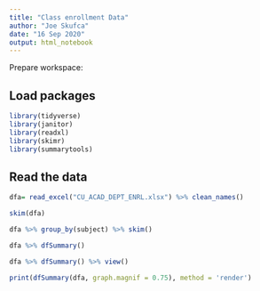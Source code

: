 ```yaml
---
title: "Class enrollment Data"
author: "Joe Skufca"
date: "16 Sep 2020"
output: html_notebook
---
```


Prepare workspace:

## Load packages

```r
library(tidyverse)
library(janitor)
library(readxl)
library(skimr)
library(summarytools)
```

## Read the data

```r
dfa= read_excel("CU_ACAD_DEPT_ENRL.xlsx") %>% clean_names()
```

```r
skim(dfa)
```
```r
dfa %>% group_by(subject) %>% skim()
```
```r
dfa %>% dfSummary()
```


```r
dfa %>% dfSummary() %>% view()
```


```r
print(dfSummary(dfa, graph.magnif = 0.75), method = 'render')
```


